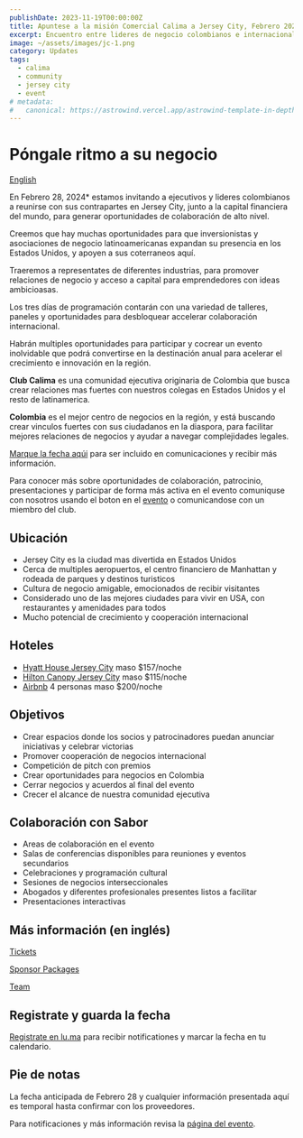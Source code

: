 ```yaml
---
publishDate: 2023-11-19T00:00:00Z
title: Apuntese a la misión Comercial Calima a Jersey City, Febrero 2024
excerpt: Encuentro entre lideres de negocio colombianos e internacionales cerca de la cápital financiera del mundo
image: ~/assets/images/jc-1.png
category: Updates
tags:
  - calima
  - community
  - jersey city
  - event
# metadata:
#   canonical: https://astrowind.vercel.app/astrowind-template-in-depth
---
```


# Póngale ritmo a su negocio

[English](/mision-comercial-calima)

En Febrero 28, 2024* estamos invitando a ejecutivos y lideres colombianos a reunirse con sus contrapartes en Jersey City, junto a la capital financiera del mundo, para generar oportunidades de colaboración de alto nivel.

Creemos que hay muchas oportunidades para que inversionistas y asociaciones de negocio latinoamericanas expandan su presencia en los Estados Unidos, y apoyen a sus coterraneos aquí.

Traeremos a representates de diferentes industrias, para promover relaciones de negocio y acceso a capital para emprendedores con ideas ambicioasas.

Los tres días de programación contarán con una variedad de talleres, paneles y oportunidades para desbloquear accelerar colaboración internacional.

Habrán multiples oportunidades para participar y cocrear un evento inolvidable que podrá convertirse en la destinación anual para acelerar el crecimiento e innovación en la región.

**Club Calima** es una comunidad ejecutiva originaria de Colombia que busca crear relaciones mas fuertes con nuestros colegas en Estados Unidos y el resto de latinamerica.

**Colombia** es el mejor centro de negocios en la región, y está buscando crear vinculos fuertes con sus ciudadanos en la diaspora, para facilitar mejores relaciones de negocios y ayudar a navegar complejidades legales.

[Marque la fecha aqúi](https://lu.ma/event/manage/evt-nYlW5g64SU1z4CM) para ser incluido en comunicaciones y recibir más información.

Para conocer más sobre oportunidades de colaboración, patrocinio, presentaciones y participar de forma más activa en el evento comuniquse con nosotros usando el boton en el [evento](https://lu.ma/event/manage/evt-nYlW5g64SU1z4CM) o comunicandose con un miembro del club.

## Ubicación

- Jersey City es la ciudad mas divertida en Estados Unidos
- Cerca de multiples aeropuertos, el centro financiero de Manhattan y rodeada de parques y destinos turisticos
- Cultura de negocio amigable, emocionados de recibir visitantes
- Considerado uno de las mejores ciudades para vivir en USA, con restaurantes y amenidades para todos
- Mucho potencial de crecimiento y cooperación internacional

## Hoteles

- [Hyatt House Jersey City](https://www.hyatt.com/shop/rooms/lgaxj?location=Hyatt%20House%20Jersey%20City&checkinDate=2024-02-28&checkoutDate=2024-03-01&rooms=1&adults=1&kids=0&rate=Standard) maso $157/noche
- [Hilton Canopy Jersey City](https://www.guestreservations.com/canopy-by-hilton-jersey-city-arts-district/booking?checkIn=02%2F28%2F2024&checkOut=03%2F01%2F2024&rooms=1&adults%5B1%5D=2&children%5B1%5D=0) maso $115/noche
- [Airbnb](https://www.airbnb.com/s/Jersey-City--New-Jersey--United-States/homes?adults=4&checkin=2024-02-28&checkout=2024-03-01) 4 personas maso $200/noche

## Objetivos

- Crear espacios donde los socios y patrocinadores puedan anunciar iniciativas y celebrar victorias
- Promover cooperación de negocios internacional
- Competición de pitch con premios
- Crear oportunidades para negocios en Colombia
- Cerrar negocios y acuerdos al final del evento
- Crecer el alcance de nuestra comunidad ejecutiva

## Colaboración con Sabor

- Areas de colaboración en el evento
- Salas de conferencias disponibles para reuniones y eventos secundarios
- Celebraciones y programación cultural
- Sesiones de negocios interseccionales
- Abogados y diferentes profesionales presentes listos a facilitar
- Presentaciones interactivas

## Más información (en inglés)

[Tickets](/misiones/2024-jersey-city/tickets)

[Sponsor Packages](/misiones/2024-jersey-city/sponsor)

[Team](/misiones/2024-jersey-city/team)

## Registrate y guarda la fecha

[Registrate en lu.ma](https://lu.ma/event/manage/evt-nYlW5g64SU1z4CM) para recibir notificationes y marcar la fecha en tu calendario.

## Pie de notas

La fecha anticipada de Febrero 28 y cualquier información presentada aquí es temporal hasta confirmar con los proveedores.

Para notificaciones y más información revisa la [página del evento](/misiones/2024-jersey-city).


